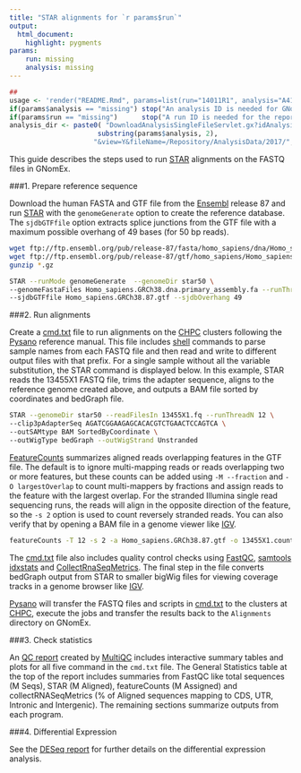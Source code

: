 ```yaml
---
title: "STAR alignments for `r params$run`"
output:
  html_document:
    highlight: pygments
params:
    run: missing
    analysis: missing
---
```


```r
##
usage <- 'render("README.Rmd", params=list(run="14011R1", analysis="A4124"))'
if(params$analysis == "missing") stop("An analysis ID is needed for GNomEx file links.  Usage: ", usage)
if(params$run == "missing")      stop("A run ID is needed for the report title.  Usage: ", usage)
analysis_dir <- paste0( "DownloadAnalysisSingleFileServlet.gx?idAnalysis=",
                      substring(params$analysis, 2),
                     "&view=Y&fileName=/Repository/AnalysisData/2017/", params$analysis)
```

This guide describes the steps used to run [STAR] alignments on the FASTQ files in GNomEx.

###1. Prepare reference sequence

Download the human FASTA and GTF file from the [Ensembl] release 87 and run [STAR]
with the `genomeGenerate` option to create the reference database.  The
`sjdbGTFfile` option extracts splice junctions from the GTF file with a maximum
possible overhang of 49 bases (for 50 bp reads).

```bash
wget ftp://ftp.ensembl.org/pub/release-87/fasta/homo_sapiens/dna/Homo_sapiens.GRCh38.dna.primary_assembly.fa.gz
wget ftp://ftp.ensembl.org/pub/release-87/gtf/homo_sapiens/Homo_sapiens.GRCh38.87.gtf.gz
gunzip *.gz

STAR --runMode genomeGenerate  --genomeDir star50 \
--genomeFastaFiles Homo_sapiens.GRCh38.dna.primary_assembly.fa --runThreadN 12 \
--sjdbGTFfile Homo_sapiens.GRCh38.87.gtf --sjdbOverhang 49
```

###2. Run alignments

Create a [cmd.txt] file to run alignments on the [CHPC] clusters following the
[Pysano] reference manual.  This file includes [shell] commands to parse sample
names from each FASTQ file and then read and write to different output files
with that prefix. For a single sample without all the variable substitution, the
STAR command is displayed below.  In this example, STAR reads the 13455X1 FASTQ
file, trims the adapter sequence, aligns to the reference genome created
above, and outputs a BAM file sorted by coordinates and bedGraph file.

```bash
STAR --genomeDir star50 --readFilesIn 13455X1.fq --runThreadN 12 \
--clip3pAdapterSeq AGATCGGAAGAGCACACGTCTGAACTCCAGTCA \
--outSAMtype BAM SortedByCoordinate \
--outWigType bedGraph --outWigStrand Unstranded
```

[FeatureCounts] summarizes aligned reads overlapping features in the GTF file.
The default is to ignore multi-mapping reads or reads overlapping two or more
features, but these counts can be added using `-M --fraction` and `-O largestOverlap`
to count multi-mappers by fractions and assign reads to the
feature with the largest overlap. For the stranded Illumina single read
sequencing runs,  the reads will align in the opposite direction of the feature,
so the `-s 2` option is used to count reversely stranded reads. You can also
verify that by opening a BAM file in a genome viewer like [IGV].

```bash
featureCounts -T 12 -s 2 -a Homo_sapiens.GRCh38.87.gtf -o 13455X1.counts 13455X1.bam
```

The [cmd.txt] file also includes quality control checks using [FastQC],
[samtools idxstats] and [CollectRnaSeqMetrics]. The final step in the file
converts bedGraph output from STAR to smaller bigWig files for viewing coverage
tracks in a genome browser like [IGV].

[Pysano] will transfer the FASTQ files and scripts in [cmd.txt] to the clusters
at [CHPC], execute the jobs and transfer the results back to the `Alignments`
directory on GNomEx.

###3. Check statistics

An [QC report] created by [MultiQC] includes interactive summary tables and
plots for all five command in the `cmd.txt` file.   The General
Statistics table at the top of the report includes summaries from FastQC like
total sequences (M Seqs), STAR (M Aligned), featureCounts (M Assigned) and
collectRNASeqMetrics (% of Aligned sequences mapping to CDS, UTR, Intronic and
Intergenic).   The remaining sections summarize outputs from each program.


###4. Differential Expression

See the [DESeq report] for further details on the differential expression analysis.

<br>

[RSEM]: https://github.com/deweylab/RSEM
[Ensembl]: http://uswest.ensembl.org/info/data/ftp/index.html
[IGV]: http://software.broadinstitute.org/software/igv/
[STAR]: https://github.com/alexdobin/STAR
[featureCounts]: http://bioinf.wehi.edu.au/featureCounts/
[FastQC]: http://www.bioinformatics.babraham.ac.uk/projects/fastqc/
[Pysano]: http://healthcare.utah.edu/huntsmancancerinstitute/research/shared-resources/center-managed/bioinformatics/pysano
[CHPC]: https://www.chpc.utah.edu/
[shell]: http://tldp.org/LDP/abs/html/index.html
[CollectRnaSeqMetrics]: https://broadinstitute.github.io/picard/command-line-overview.html#CollectRnaSeqMetrics
[samtools idxstats]: http://www.htslib.org/
[MultiQC]: http://multiqc.info/
[cmd.txt]: `r analysis_dir`/cmd.txt
[QC report]: `r analysis_dir`/multiqc_report.html
[DESeq report]: `r analysis_dir`/DESeq.html
